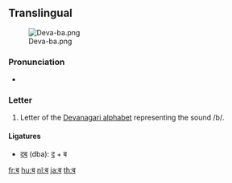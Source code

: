 {{also|व}}
==Translingual==
[[File:Deva-ba.png|thumb]]

===Pronunciation===
* {{IPA|/bə/|lang=mul}}

===Letter===
{{mul-deva|ba}}

# Letter of the [[Devanagari alphabet]] representing the sound /b/.

====Ligatures====
* [[द्ब]] (dba): [[द]] + ब

[[fr:ब]]
[[hu:ब]]
[[nl:ब]]
[[ja:ब]]
[[th:ब]]